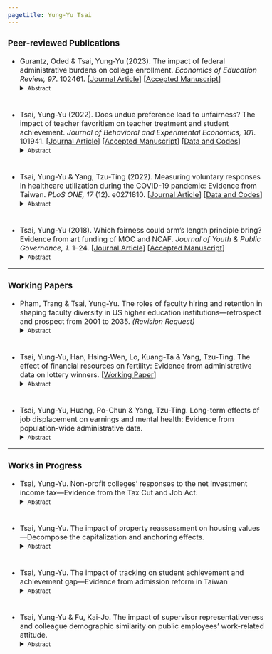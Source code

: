 ```yaml
---
pagetitle: Yung-Yu Tsai
---
```


<link rel="stylesheet" href="styles.css" type="text/css">
<style>
  body{
  font-size: 12pt;
}
</style>

### Peer-reviewed Publications

* Gurantz, Oded & Tsai, Yung-Yu (2023). The impact of federal administrative burdens on college enrollment. _Economics of Education Review, 97_. 102461. [<a href = "https://doi.org/10.1016/j.econedurev.2023.102461" target="_blank">Journal Article</a>] [<a href = "https://www.edworkingpapers.com/index.php/ai23-800" target="_blank">Accepted Manuscript</a>]
<details> <summary><font size=2>Abstract</font size></summary>
> <div style="line-height:100%;"><font size=2> Government programs impose eligibility requirements to balance the goals of improving welfare while minimizing waste. We study the impact of eligibility monitoring in the context of Federal Application for Federal Student Aid (FAFSA) submissions, where students may be subject to "verification" requirements that require them to confirm the accuracy of the data. Using a matching on observables design we do not find that students flagged for verification are less likely to enroll in college, which contrasts prior research. Verification reduces grant aid received but average changes are small, raising questions about the benefits of this administrative process. </font size></div>
</details>

<div style="line-height:50%;"><br></div>

* Tsai, Yung-Yu (2022). Does undue preference lead to unfairness? The impact of teacher favoritism on teacher treatment and student achievement. _Journal of Behavioral and Experimental Economics, 101_. 101941. [<a href = "https://doi.org/10.1016/j.socec.2022.101941" target="_blank">Journal Article</a>] [<a href = "papers/teacehr_favortism.pdf" target="_blank">Accepted Manuscript</a>] [<a href = "https://github.com/yungyutsai/teacher_favoritism" target="_blank">Data and Codes</a>] 
<details> <summary><font size=2>Abstract</font size></summary>
> <div style="line-height:100%;"><font size=2> This study investigates the impact of teacher favoritism (i.e., systematically favoring students of a specific gender, ethnicity, or high previous class ranking) on teacher treatment and student achievement. Based on the practice of random class grouping within schools, a school fixed effect model is used to estimate the causal effect of teacher favoritism. The results suggest that teacher favoritism toward students with a higher previous class rank increases the likelihood of these students consulting with their teacher on academic, emotional, and friendship issues. Also, female students are more likely to discuss friendships and emotional matters with pro-female teachers. However, the evidence of teacher favoritism's impact on student achievement is relatively weak. </font size></div>
</details>

<div style="line-height:50%;"><br></div>

* Tsai, Yung-Yu & Yang, Tzu-Ting (2022). Measuring voluntary responses in healthcare utilization during the COVID-19 pandemic: Evidence from Taiwan. _PLoS ONE, 17_ (12). e0271810. [<a href = "https://doi.org/10.1371/journal.pone.0271810" target="_blank">Journal Article</a>] [<a href = "https://github.com/yungyutsai/Taiwan_COVID19_Healthcare_Utilization" target="_blank">Data and Codes</a>]
<details> <summary><font size=2>Abstract</font size></summary>
> <div style="line-height:100%;"><font size=2> Healthcare has been one of the most affected sectors during the coronavirus disease 2019 (COVID-19) pandemic. The utilization of related services for non-COVID-19 diseases fell dramatically following the point at which the virus broke out; however, little is known about whether this observed decline in healthcare use was due to voluntary behaviors or enforced measures. This paper quantifies the spontaneous change in healthcare utilization during the pandemic. We utilize a county-by-week-level dataset from Taiwan’s National Health Insurance (NHI) record, covering the entire Taiwanese population, and a difference-in-differences design. Our results indicate that even if there were no human mobility restrictions or supply-side constraints, people voluntarily reduced their demand for healthcare, due to fears of contagion, or COVID-related precautionary behaviors. We find that the number of outpatient visits (inpatient admissions) decreased by 19% (10%) during the pandemic period (February to May 2020). Furthermore, the demand response of healthcare for Influenza-like illness (ILI) was much greater and more persistent than for non-ILI, thereby suggesting that the substantial decline in accessing healthcare was induced by positive public health externality of prevention measures for COVID-19. Finally, we find that the demand for healthcare services did not get back to the pre-pandemic baseline, even when there were no local coronavirus cases for 253 consecutive days (mid-April to December 2020) in Taiwan. </font size></div>
</details>

<div style="line-height:50%;"><br></div>

* Tsai, Yung-Yu (2018). Which fairness could arm's length principle bring? Evidence from art funding of MOC and NCAF. _Journal of Youth \& Public Governance, 1._ 1--24. [<a href = "https://drive.google.com/file/d/1EzRdrrql6QZP4a7Nfm0JBLwY3_PksYw8/view" target="_blank">Journal Article</a>] [<a href = "papers/art_funding.pdf" target="_blank">Accepted Manuscript</a>]
<details> <summary><font size=2>Abstract</font size></summary>
> <div style="line-height:100%;"><font size=2> The arm’s length principle implies that intermediary cultural organization performs better on art funding allocation than the government or politicians. This paper uses data from the art funding list from 2015 to 2017 in Taiwan to examine whether The National Culture and Arts Foundation (NCAF, an intermediary cultural organization) distributes funding fairer than The Ministry of Culture (MOC). There are three different concepts of fairness: equity, equality, and need (distributing funding to those who need it). The result of this paper shows MOC and NCAF have no significant difference in equity, but NCAF indeed performs better on equality and need than MOC, although the effect isn’t as strong as we thought. Based on these findings, this paper suggests that the arm’s length principle really works, and it’s necessary for MOC to collaborate with NCAF. However, it’s also important to improve the fairness of art funding allocation in the future. </font size></div>
</details>

------

### Working Papers

* Pham, Trang & Tsai, Yung-Yu. The roles of faculty hiring and retention in shaping faculty diversity in US higher education institutions---retrospect and prospect from 2001 to 2035. _(Revision Request)_
<details> <summary><font size=2>Abstract</font size></summary>
> <div style="line-height:100%;"><font size=2> US higher education is witnessing rapid changes in the racial demographics of student and faculty populations. While racial representation on American campuses is increasing, faculty diversity lags behind student diversity regarding race and ethnicity. Using data from the Integrated Postsecondary Education Data System (IPEDS) from 2001 to 2021, this study captures the racial dynamics of student and faculty populations in different higher education institution types. The paper, then, applies the concept of stock-and-flow to study the contributions of diversity inflow (faculty hiring) and diversity outflow (faculty turnover) on faculty diversity stock. Five simulations are constructed to predict faculty diversity changes and future trends sector-wide. Our policy recommendation calls for balanced efforts in both the retention and hiring of faculty to diversify the faculty workforce. </font size></div>
</details>

<div style="line-height:50%;"><br></div>

* Tsai, Yung-Yu, Han, Hsing-Wen, Lo, Kuang-Ta & Yang, Tzu-Ting. The effect of financial resources on fertility: Evidence from administrative data on lottery winners. [<a href = "https://ssrn.com/abstract=4300448" target="_blank">Working Paper</a>]
<details> <summary><font size=2>Abstract</font size></summary>
> <div style="line-height:100%;"><font size=2> This paper utilizes wealth shocks from winning lottery prizes to examine the effect of financial resources on fertility. Using administrative data on Taiwanese lottery winners and a difference-in-differences design, we compare the trend in fertility between households receiving lottery prizes of more than 1 million NT\$ (33,000 US\$) with those winning less than 10,000 NT\$ (330 US\$). The results show that the receipt of a big lottery prize significantly increases fertility, and effects are driven by households with less financial resources. Moreover, big lottery wins mainly trigger childless households to have children and induce people to get married earlier. </font size></div>
</details>

<div style="line-height:50%;"><br></div>

* Tsai, Yung-Yu, Huang, Po-Chun & Yang, Tzu-Ting. Long-term effects of job displacement on earnings and mental health: Evidence from population-wide administrative data.
<details> <summary><font size=2>Abstract</font size></summary>
> <div style="line-height:100%;"><font size=2> Utilizing administrative data encompassing the entire population of Taiwan, in this research note we investigate the long-term effects of job displacement on earnings and mental health. Focusing on job loss resulting from mass layoffs, our estimates suggest displaced workers experienced a 40\% decline in employment rates and a 67\% earning loss in the year following a layoff. Even after ten years, employment and earnings do not fully recover. Displaced workers also experience long-term deterioration in mental health, particularly related to stress, with a 16\% increase in cumulative outpatient visits for mental health issues and a 57\% increase in cumulative medical costs for mental illness in the decade post-displacement. The negative impact on mental health is more pronounced among workers with lower earnings, men, and older individuals. </font size></div>
</details>

------

### Works in Progress

* Tsai, Yung-Yu. Non-profit colleges' responses to the net investment income tax---Evidence from the Tax Cut and Job Act.
<details> <summary><font size=2>Abstract</font size></summary>
> <div style="line-height:100%;"><font size=2> A select few non-profit colleges in the US have managed enormous endowments that annually generate considerable capital gains, which were historically exempted from taxation. In the 2017 Tax Cut and Job Act, the government imposed a new net investment income tax on large and wealthy non-profit colleges. The policy aims to improve tax equity and wealth distribution across higher education institutions. However, as the policy has a tax threshold based on student population, this paper finds that colleges manipulate student enrollment to avoid the tax. Furthermore, the response leads to decreased educational opportunities for students of color.  Besides, colleges subject to the tax respond to the tax cost by reducing their spending on on-campus auxiliary facilities. This paper finds that the fiscal responses of colleges further reduce the college enrollment of students of color and those eligible for federal loans. The result implies that the net investment income tax aiming to improve tax equity might unintended impede equity in access to higher education. </font size></div>
</details>

<div style="line-height:50%;"><br></div>

* Tsai, Yung-Yu. The impact of property reassessment on housing values---Decompose the capitalization and anchoring effects.
<details> <summary><font size=2>Abstract</font size></summary>
> <div style="line-height:100%;"><font size=2> A regular property reassessment, aiming to align assessed values with fair market prices, is an important tool for ensuring tax equity. However, the reassessment itself might unintentionally affect the housing market. This paper examines the impact of property reassessment on housing prices and discusses two mechanisms with opposite predicted directions: the capitalization effect (reassessment leads to drops in housing prices) and the anchoring effect (reassessment causes increases in housing prices). The paper utilizes county-wide reassessments over time in the state of Pennsylvania and employs a staggered difference-in-differences (DID) design to examine the causal effect of property reassessment. Additionally, the study uses both between- and within-county variations and combines DID with a two-stage least squares (2SLS) approach to decompose the two channels. The results suggest that the anchoring effect (positive) outweighs the capitalization effect (negative). On average, property reassessment increases housing values in counties. Furthermore, regions that were most underestimated in the pre-reform period experienced the most potent effect on boosting of housing values. The findings highlight that while property reassessment improves tax progressivity, it rewards wealthy individuals with more capital gains, which contradicts the goal of wealth equality. </font size></div>
</details>

<div style="line-height:50%;"><br></div>

* Tsai, Yung-Yu. The impact of tracking on student achievement and achievement gap---Evidence from admission reform in Taiwan
<details> <summary><font size=2>Abstract</font size></summary>
> <div style="line-height:100%;"><font size=2> This study examines the impact of a Taiwanese upper secondary admission reform, which reduces the level of tracking without abandoning the general/vocational dual-track system. I utilize a difference-in-differences framework, comparing the difference of high school (exposed to the reform) and middle school (non-exposed to the reform) students before and after the reform. The results suggest that the reform raises the within-school student heterogeneity by around half the gap between full tracking and non-tracking system. Furthermore, the de-tracking reform leads to a 0.148 standard deviation drop in average student performance. The de-tracking policy yields an evenly negative impact throughout the whole distribution, implying that the efficiency gained from the tracking does not at the cost of equity. </font size></div>
</details>

<div style="line-height:50%;"><br></div>

* Tsai, Yung-Yu & Fu, Kai-Jo. The impact of supervisor representativeness and colleague demographic similarity on public employees' work-related attitude.
<details> <summary><font size=2>Abstract</font size></summary>
> <div style="line-height:100%;"><font size=2> Racial composition and diversity management in public sectors has long been an important topic in public management literature. Past research has confirmed that supervisor representativeness can benefit government employees, yet little attention has been paid to the well-being of supervisors and the consequences that neglecting that well-being may cause. Utilizing the federal employee surveys and the Federal Government’s human resources data, we apply the multilevel modeling (MLM) approach to examine the impact of management racial representativeness and colleague racial demographic similarities on public employees’ job satisfaction and turnover intention. We find that the impact of management representativeness is exerted primarily through the perceived diversity climate. A higher proportion of same-race colleagues also leads to better work-related attitudes. Co-worker relationships and perceived diversity climate both mediate the impacts. However, we find that while a higher proportion of same-race subordinates improves the satisfaction of supervisors who are the dominant racial group in their work unit, it negatively affects the supervisors who are not the dominant racial group in their work unit. Studies need to focus not only on how the representation of supervisors benefits subordinates but also, and indeed more so, on supervisor well-being. Based on these findings, we make recommendations for diversity management strategies in the public sector. </font size></div>
</details>

<div style="line-height:100%;"><br></div>